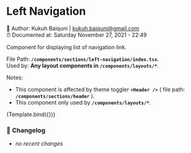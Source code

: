 
<Meta
  component={LeftNavigation}
  title="Components/sections/left-navigation/main (Left Navigation)"
/>


# Left Navigation

📓 Author: Kukuh Baiquni | <kukuh.baiquni@gmail.com> <br/>
⏰ Documented at: Saturday November 27, 2021 - 22:49

Component for displaying list of navigation link.

File Path: **`/components/sections/left-navigation/index.tsx`**. <br/>
Used by: **Any layout components in `/components/layouts/*`**.

Notes:

- This component is affected by theme toggler **`<Header />`** ( file path: **`/components/sections/header`** ).
- This component only used by **`/components/layouts/*`**.

<Canvas>
  <Story name="main (Left Navigation)">{Template.bind({})}</Story>
</Canvas>

### 📝 **Changelog**

- _no recent changes_
